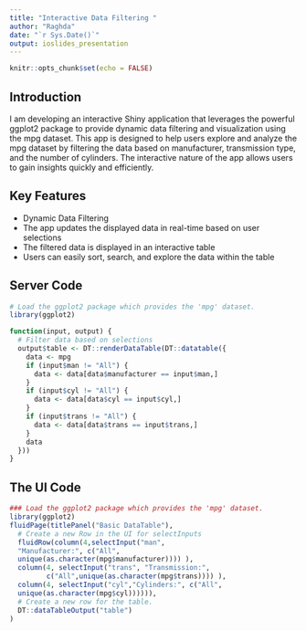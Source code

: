 ```yaml
---
title: "Interactive Data Filtering "
author: "Raghda"
date: "`r Sys.Date()`"
output: ioslides_presentation
---
```


```r
knitr::opts_chunk$set(echo = FALSE)
```

## Introduction 

I am developing an interactive Shiny application that leverages the powerful ggplot2 package to provide dynamic data filtering and visualization using the mpg dataset. This app is designed to help users explore and analyze the mpg dataset by filtering the data based on manufacturer, transmission type, and the number of cylinders. The interactive nature of the app allows users to gain insights quickly and efficiently.

## Key Features

- Dynamic Data Filtering
- The app updates the displayed data in real-time based on user selections
- The filtered data is displayed in an interactive table 
- Users can easily sort, search, and explore the data within the table

## Server Code 

```r
# Load the ggplot2 package which provides the 'mpg' dataset.
library(ggplot2)

function(input, output) {
  # Filter data based on selections
  output$table <- DT::renderDataTable(DT::datatable({
    data <- mpg
    if (input$man != "All") {
      data <- data[data$manufacturer == input$man,]
    }
    if (input$cyl != "All") {
      data <- data[data$cyl == input$cyl,]
    }
    if (input$trans != "All") {
      data <- data[data$trans == input$trans,]
    }
    data
  }))
}
```

## The UI Code 

```r
### Load the ggplot2 package which provides the 'mpg' dataset.
library(ggplot2)
fluidPage(titlePanel("Basic DataTable"),
  # Create a new Row in the UI for selectInputs
  fluidRow(column(4,selectInput("man",
  "Manufacturer:", c("All",
  unique(as.character(mpg$manufacturer)))) ),
  column(4, selectInput("trans", "Transmission:",
         c("All",unique(as.character(mpg$trans)))) ),
  column(4, selectInput("cyl","Cylinders:", c("All",
  unique(as.character(mpg$cyl)))))),
  # Create a new row for the table.
  DT::dataTableOutput("table")
)
```


